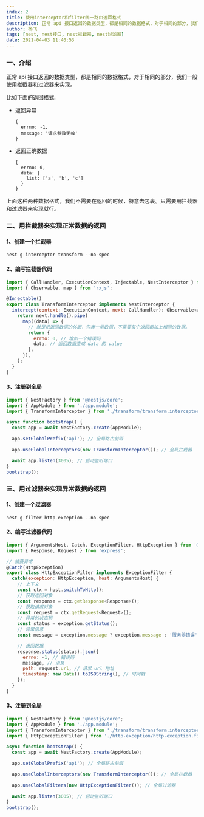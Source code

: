 ```yaml
---
index: 2
title: 使用interceptor和filter统一路由返回格式
description: 正常 api 接口返回的数据类型，都是相同的数据格式，对于相同的部分，我们一般使用拦截器和过滤器来实现。
author: 杨飞
tags: [nest, nest接口, nest拦截器, nest过滤器]
date: 2021-04-03 11:40:53
---
```


### 一、介绍

正常 api 接口返回的数据类型，都是相同的数据格式，对于相同的部分，我们一般使用拦截器和过滤器来实现。

比如下面的返回格式:

- 返回异常
  ```json5
  {
    errno: -1,
    message: '请求参数无效'
  }
  ```

- 返回正确数据
  ```json5
  {
    errno: 0,
    data: {
      list: ['a', 'b', 'c']
    }
  }
  ```

上面这种两种数据格式，我们不需要在返回的时候，特意去包裹。只需要用拦截器和过滤器来实现就行。

### 二、用拦截器来实现正常数据的返回

#### 1、创建一个拦截器

```shell
nest g interceptor transform --no-spec
```

#### 2、编写拦截器代码

```javascript
import { CallHandler, ExecutionContext, Injectable, NestInterceptor } from '@nestjs/common';
import { Observable, map } from 'rxjs';

@Injectable()
export class TransformInterceptor implements NestInterceptor {
  intercept(context: ExecutionContext, next: CallHandler): Observable<any> {
    return next.handle().pipe(
      map((data) => {
        // 就是把返回数据的外面，包裹一层数据，不需要每个返回都加上相同的数据。
        return {
          errno: 0, // 增加一个错误码
          data, // 返回数据变成 data 的 value
        };
      }),
    );
  }
}
```

#### 3、注册到全局

```javascript
import { NestFactory } from '@nestjs/core';
import { AppModule } from './app.module';
import { TransformInterceptor } from './transform/transform.interceptor';

async function bootstrap() {
  const app = await NestFactory.create(AppModule);

  app.setGlobalPrefix('api'); // 全局路由前缀

  app.useGlobalInterceptors(new TransformInterceptor()); // 全局拦截器

  await app.listen(3005); // 启动监听端口
}
bootstrap();
```

### 三、用过滤器来实现异常数据的返回

#### 1、创建一个过滤器

```shell
nest g filter http-exception --no-spec
```

#### 2、编写过滤器代码

```javascript
import { ArgumentsHost, Catch, ExceptionFilter, HttpException } from '@nestjs/common';
import { Response, Request } from 'express';

// 捕获异常
@Catch(HttpException)
export class HttpExceptionFilter implements ExceptionFilter {
  catch(exception: HttpException, host: ArgumentsHost) {
    // 上下文
    const ctx = host.switchToHttp();
    // 获取返回对象
    const response = ctx.getResponse<Response>();
    // 获取请求对象
    const request = ctx.getRequest<Request>();
    // 异常的状态码
    const status = exception.getStatus();
    // 异常信息
    const message = exception.message ? exception.message : '服务器错误';

    // 返回数据
    response.status(status).json({
      errno: -1, // 错误码
      message, // 消息
      path: request.url, // 请求 url 地址
      timestamp: new Date().toISOString(), // 时间戳
    });
  }
}
```

#### 3、注册到全局

```javascript
import { NestFactory } from '@nestjs/core';
import { AppModule } from './app.module';
import { TransformInterceptor } from './transform/transform.interceptor';
import { HttpExceptionFilter } from './http-exception/http-exception.filter';

async function bootstrap() {
  const app = await NestFactory.create(AppModule);

  app.setGlobalPrefix('api'); // 全局路由前缀

  app.useGlobalInterceptors(new TransformInterceptor()); // 全局拦截器

  app.useGlobalFilters(new HttpExceptionFilter()); // 全局过滤器

  await app.listen(3005); // 启动监听端口
}
bootstrap();
```
